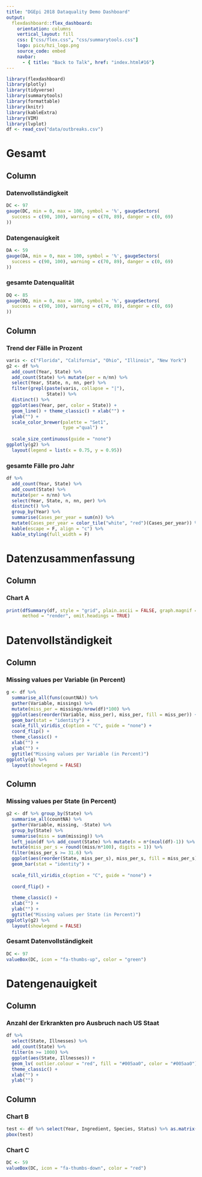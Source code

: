 ```yaml
---
title: "DGEpi 2018 Dataquality Demo Dashboard"
output: 
  flexdashboard::flex_dashboard:
    orientation: columns
    vertical_layout: fill
    css: ["css/flex.css", "css/summarytools.css"]
    logo: pics/hzi_logo.png
    source_code: embed
    navbar:
      - { title: "Back to Talk", href: "index.html#16"}
---
```


```r
library(flexdashboard)
library(plotly)
library(tidyverse)
library(summarytools)
library(formattable)
library(knitr)
library(kableExtra)
library(VIM)
library(lvplot)
df <- read_csv("data/outbreaks.csv")
```

Gesamt {data-navmenu="DQ Navigation" data-icon="fa-list" data-orientation=rows}
===

Column 
-----------------------------------------------------------------------

### Datenvollständigkeit

```r
DC <- 97
gauge(DC, min = 0, max = 100, symbol = '%', gaugeSectors(
  success = c(90, 100), warning = c(70, 89), danger = c(0, 69)
))
```

### Datengenauigkeit 

```r
DA <- 59
gauge(DA, min = 0, max = 100, symbol = '%', gaugeSectors(
  success = c(90, 100), warning = c(70, 89), danger = c(0, 69)
))
```

### gesamte Datenqualität

```r
DQ <- 85
gauge(DQ, min = 0, max = 100, symbol = '%', gaugeSectors(
  success = c(90, 100), warning = c(70, 89), danger = c(0, 69)
))
```

Column {data-width=350}
-----------------------------------------------------------------------

### Trend der Fälle in Prozent

```r
varis <- c("Florida", "California", "Ohio", "Illinois", "New York")
g2 <- df %>% 
  add_count(Year, State) %>% 
  add_count(State) %>% mutate(per = n/nn) %>% 
  select(Year, State, n, nn, per) %>% 
  filter(grepl(paste(varis, collapse = "|"), 
               State)) %>% 
  distinct() %>% 
  ggplot(aes(Year, per, color = State)) +
  geom_line() + theme_classic() + xlab("") +
  ylab("") + 
  scale_color_brewer(palette = "Set1", 
                     type ="qual") +
  
  scale_size_continuous(guide = "none")
ggplotly(g2) %>% 
  layout(legend = list(x = 0.75, y = 0.95))
```

### gesamte Fälle pro Jahr 

```r
df %>% 
  add_count(Year, State) %>% 
  add_count(State) %>%
  mutate(per = n/nn) %>% 
  select(Year, State, n, nn, per) %>% 
  distinct() %>% 
  group_by(Year) %>% 
  summarise(Cases_per_year = sum(n)) %>% 
  mutate(Cases_per_year = color_tile("white", "red")(Cases_per_year)) %>% 
  kable(escape = F, align = "c") %>%
  kable_styling(full_width = F)
```


Datenzusammenfassung {data-navmenu="DQ Navigation" data-icon="fa-list" data-orientation=columns}
===

Column {data-width=650}
-----------------------------------------------------------------------

### Chart A

<div align="center">
```r
print(dfSummary(df, style = "grid", plain.ascii = FALSE, graph.magnif = 0.85), 
      method = "render", omit.headings = TRUE)
```
</div>


Datenvollständigkeit {data-navmenu="DQ Navigation" data-icon="fa-list" data-orientation=columns}
===

Column {data-width=650}
-----------------------------------------------------------------------

### Missing values per Variable (in Percent)

```r
g <- df %>% 
  summarise_all(funs(countNA)) %>% 
  gather(Variable, missings) %>% 
  mutate(miss_per = missings/nrow(df)*100) %>% 
  ggplot(aes(reorder(Variable, miss_per), miss_per, fill = miss_per)) +
  geom_bar(stat = "identity") +
  scale_fill_viridis_c(option = "C", guide = "none") +
  coord_flip() +
  theme_classic() +
  xlab("") +
  ylab("") +
  ggtitle("Missing values per Variable (in Percent)")
ggplotly(g) %>% 
  layout(showlegend = FALSE)
```

Column {data-width=350}
-----------------------------------------------------------------------

### Missing values per State (in Percent)

```r
g2 <- df %>% group_by(State) %>% 
  summarise_all(countNA) %>% 
  gather(Variable, missing, -State) %>% 
  group_by(State) %>% 
  summarise(miss = sum(missing)) %>% 
  left_join(df %>% add_count(State) %>% mutate(n = n*(ncol(df)-1)) %>% select(State, n) %>% distinct()) %>% 
  mutate(miss_per_s = round((miss/n*100), digits = 1)) %>% 
  filter(miss_per_s >= 31.6) %>% 
  ggplot(aes(reorder(State, miss_per_s), miss_per_s, fill = miss_per_s)) +
  geom_bar(stat = "identity") +
  
  scale_fill_viridis_c(option = "C", guide = "none") +
  
  coord_flip() +
  
  theme_classic() +
  xlab("") +
  ylab("") +
  ggtitle("Missing values per State (in Percent)")
ggplotly(g2) %>% 
  layout(showlegend = FALSE)
```

### Gesamt Datenvollständigkeit

```r
DC <- 97
valueBox(DC, icon = "fa-thumbs-up", color = "green")
```

Datengenauigkeit {data-navmenu="DQ Navigation" data-icon="fa-list" data-orientation=columns}
===

Column {data-width=650}
-----------------------------------------------------------------------

### Anzahl der Erkrankten pro Ausbruch nach US Staat

```r
df %>% 
  select(State, Illnesses) %>% 
  add_count(State) %>% 
  filter(n >= 1000) %>% 
  ggplot(aes(State, Illnesses)) +
  geom_lv( outlier.colour = "red", fill = "#005aa0", color = "#005aa0") +
  theme_classic() +
  xlab("") +
  ylab("")
```

Column {data-width=350}
-----------------------------------------------------------------------

### Chart B

```r
test <- df %>% select(Year, Ingredient, Species, Status) %>% as.matrix()
pbox(test)
```

### Chart C

```r
DC <- 59
valueBox(DC, icon = "fa-thumbs-down", color = "red")
```

